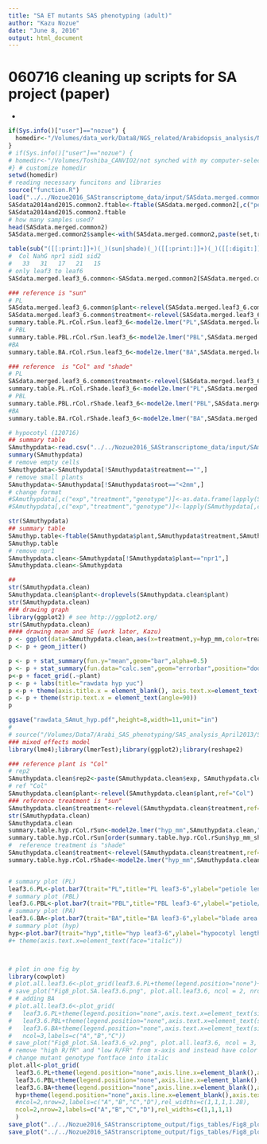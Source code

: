```yaml
---
title: "SA ET mutants SAS phenotyping (adult)"
author: "Kazu Nozue"
date: "June 8, 2016"
output: html_document
---
```

#  060716 cleaning up scripts for SA project (paper) 
* 
```r
if(Sys.info()["user"]=="nozue") {
  homedir<-"/Volumes/data_work/Data8/NGS_related/Arabidopsis_analysis/Nozue2016_SAStranscriptome_finalfinal_newVST/Nozue2016_SAStranscriptome_scripts/SA_SASproject_scripts/"
}
# if(Sys.info()["user"]=="nozue") {
# homedir<-"/Volumes/Toshiba_CANVIO2/not synched with my computer-selected/Nozue2016_SAStranscriptome_scripts/SA_SASproject_scripts"
#} # customize homedir
setwd(homedir)
# reading necessary funcitons and libraries
source("function.R")
load("../../Nozue2016_SAStranscriptome_data/input/SASdata.merged.common2.Rdata")
SASdata2014and2015.common2.ftable<-ftable(SASdata.merged.common2[,c("petioleLength","treatment","set","plant")],col.vars=c("set"),row.vars=c("plant","treatment"))
SASdata2014and2015.common2.ftable
# how many samples used?
head(SASdata.merged.common2)
SASdata.merged.common2$sample<-with(SASdata.merged.common2,paste(set,treatment,plant,rep,sep="_"))

table(sub("([[:print:]]+)(_)(sun|shade)(_)([[:print:]]+)(_)([[:digit:]]+)","\\5",unique(SASdata.merged.common2$sample)))
#  Col NahG npr1 sid1 sid2 
#   33   31   17   21   15 
# only leaf3 to leaf6
SASdata.merged.leaf3_6.common<-SASdata.merged.common2[SASdata.merged.common2$leaf>2&SASdata.merged.common2$leaf<7,]

### reference is "sun"
# PL
SASdata.merged.leaf3_6.common$plant<-relevel(SASdata.merged.leaf3_6.common$plant,ref="Col")
SASdata.merged.leaf3_6.common$treatment<-relevel(SASdata.merged.leaf3_6.common$treatment,ref="sun")
summary.table.PL.rCol.rSun.leaf3_6<-model2e.lmer("PL",SASdata.merged.leaf3_6.common,"Col","sun",lmer(petioleLength~plant*treatment  + (1 | leaf) + (treatment | set),data=SASdata.merged.leaf3_6.common),saveplot=T) 
# PBL
summary.table.PBL.rCol.rSun.leaf3_6<-model2e.lmer("PBL",SASdata.merged.leaf3_6.common,"Col","sun",lmer(petiole_bladeLength~plant*treatment  + (1 | leaf) + (treatment | set),data=SASdata.merged.leaf3_6.common),saveplot=T) 
#BA
summary.table.BA.rCol.rSun.leaf3_6<-model2e.lmer("BA",SASdata.merged.leaf3_6.common,"Col","sun",lmer(bladeArea~plant*treatment  + (1 | leaf) + (treatment | set),data=SASdata.merged.leaf3_6.common),saveplot=T) 

### reference  is "Col" and "shade"
# PL
SASdata.merged.leaf3_6.common$treatment<-relevel(SASdata.merged.leaf3_6.common$treatment,ref="shade")
summary.table.PL.rCol.rShade.leaf3_6<-model2e.lmer("PL",SASdata.merged.leaf3_6.common,"Col","shade",lmer(petioleLength~plant*treatment  + (1|leaf) + (treatment | set),data=SASdata.merged.leaf3_6.common),saveplot=T) 
# PBL
summary.table.PBL.rCol.rShade.leaf3_6<-model2e.lmer("PBL",SASdata.merged.leaf3_6.common,"Col","shade",lmer(petiole_bladeLength~plant*treatment  + (1 | leaf) + (treatment | set),data=SASdata.merged.leaf3_6.common),saveplot=T) 
#BA
summary.table.BA.rCol.rShade.leaf3_6<-model2e.lmer("BA",SASdata.merged.leaf3_6.common,"Col","shade",lmer(bladeArea~plant*treatment  + (1 | leaf) + (treatment | set),data=SASdata.merged.leaf3_6.common),saveplot=T) 

# hypocotyl (120716)
## summary table
SAmuthypdata<-read.csv("../../Nozue2016_SAStranscriptome_data/input/SAmut_hyp_data.csv")
summary(SAmuthypdata)
# remove empty cells
SAmuthypdata<-SAmuthypdata[!SAmuthypdata$treatment=="",]
# remove small plants  
SAmuthypdata<-SAmuthypdata[!SAmuthypdata$root=="<2mm",]
# change format
#SAmuthypdata[,c("exp","treatment","genotype")]<-as.data.frame(lapply(SAmuthypdata[,c("exp","treatment","genotype")],as.factor)) # 
#SAmuthypdata[,c("exp","treatment","genotype")]<-lapply(SAmuthypdata[,c("exp","treatment","genotype")],as.character)# 

str(SAmuthypdata)
## summary table
SAmuthyp.table<-ftable(SAmuthypdata$plant,SAmuthypdata$treatment,SAmuthypdata$exp) # we do not have enough plants in npr1
SAmuthyp.table
# remove npr1
SAmuthypdata.clean<-SAmuthypdata[!SAmuthypdata$plant=="npr1",]
SAmuthypdata.clean<-SAmuthypdata

##
str(SAmuthypdata.clean)
SAmuthypdata.clean$plant<-droplevels(SAmuthypdata.clean$plant)
str(SAmuthypdata.clean)
### drawing graph
library(ggplot2) # see http://ggplot2.org/
str(SAmuthypdata.clean)
#### drawing mean and SE (work later, Kazu)
p <- ggplot(data=SAmuthypdata.clean,aes(x=treatment,y=hyp_mm,color=treatment)) 
p <- p + geom_jitter()

p <- p + stat_summary(fun.y="mean",geom="bar",alpha=0.5)
p <- p + stat_summary(fun.data="calc.sem",geom="errorbar",position="dodge") 
p<-p + facet_grid(.~plant)
p <- p + labs(title="rawdata hyp yuc")
p <-p + theme(axis.title.x = element_blank(), axis.text.x=element_text(angle=90))
p <- p + theme(strip.text.x = element_text(angle=90))
p

ggsave("rawdata_SAmut_hyp.pdf",height=8,width=11,unit="in")
#
# source("/Volumes/Data7/Arabi_SAS_phenotyping/SAS_analysis_April2013/SAS_analysis_Jan2014/R_scripts_data_objects/function.R") # comment out unused scripts (022614, Kazu)
### mixed effects model
library(lme4);library(lmerTest);library(ggplot2);library(reshape2)

### reference plant is "Col"
# rep2
SAmuthypdata.clean$rep2<-paste(SAmuthypdata.clean$exp, SAmuthypdata.clean$plate,SAmuthypdata.clean$rep,sep="_")
# ref "Col"
SAmuthypdata.clean$plant<-relevel(SAmuthypdata.clean$plant,ref="Col")
### reference treatment is "sun"
SAmuthypdata.clean$treatment<-relevel(SAmuthypdata.clean$treatment,ref="sun")
str(SAmuthypdata.clean)
SAmuthypdata.clean
summary.table.hyp.rCol.rSun<-model2e.lmer("hyp_mm",SAmuthypdata.clean,"Col","sun",lmer(hyp_mm~plant*treatment+(1|rep2) + (1|exp),data=SAmuthypdata.clean),saveplot=T) # + leaf:plant will consider leaf effects, which gave me difficult interpretation. Remove it.
summary.table.hyp.rCol.rSun[order(summary.table.hyp.rCol.rSun$hyp_mm_shade_pvalue_rCol_rsun),]
#  reference treatment is "shade"
SAmuthypdata.clean$treatment<-relevel(SAmuthypdata.clean$treatment,ref="shade")
summary.table.hyp.rCol.rShade<-model2e.lmer("hyp_mm",SAmuthypdata.clean,"Col","shade",lmer(hyp_mm~plant*treatment+(1|rep2)+(1|exp),data=SAmuthypdata.clean),saveplot=T) # + leaf:plant will consider leaf effects, which gave me difficult interpretation. Remove it.


# summary plot (PL)
leaf3.6.PL<-plot.bar7(trait="PL",title="PL leaf3-6",ylabel="petiole length (mm)",data.input=merge(summary.table.PL.rCol.rSun.leaf3_6,summary.table.PL.rCol.rShade.leaf3_6,by="plant"),save.plot=F,show.plot=T,rownum=1,RFRratio=T)+ scale_fill_manual( values = c("high \nR/FR" = "red","low \nR/FR" = "darkred")) + scale_colour_manual( values = c("high \nR/FR" = "red","low \nR/FR" = "darkred"))
# summary plot (PBL)
leaf3.6.PBL<-plot.bar7(trait="PBL",title="PBL leaf3-6",ylabel="petiole/blade length",data.input=merge(summary.table.PBL.rCol.rSun.leaf3_6,summary.table.PBL.rCol.rShade.leaf3_6,by="plant"),save.plot=F,show.plot=T,rownum=1,RFRratio=T)+ scale_fill_manual( values = c("high \nR/FR" = "red","low \nR/FR" = "darkred")) + scale_colour_manual( values = c("high \nR/FR" = "red","low \nR/FR" = "darkred"))
# summary plot (PA)
leaf3.6.BA<-plot.bar7(trait="BA",title="BA leaf3-6",ylabel="blade area (mm^2)",data.input=merge(summary.table.BA.rCol.rSun.leaf3_6,summary.table.BA.rCol.rShade.leaf3_6,by="plant"),save.plot=F,show.plot=T,rownum=1,RFRratio=T)+ scale_fill_manual( values = c("high \nR/FR" = "red","low \nR/FR" = "darkred")) + scale_colour_manual( values = c("high \nR/FR" = "red","low \nR/FR" = "darkred"))
# summary plot (hyp)
hyp<-plot.bar7(trait="hyp",title="hyp leaf3-6",ylabel="hypocotyl length (mm)",data.input=merge(summary.table.hyp.rCol.rSun,summary.table.hyp.rCol.rShade,by="plant"),save.plot=F,show.plot=T,rownum=1,RFRratio=T)+ scale_fill_manual( values = c("high \nR/FR" = "red","low \nR/FR" = "darkred")) + scale_colour_manual( values = c("high \nR/FR" = "red","low \nR/FR" = "darkred")) 
#+ theme(axis.text.x=element_text(face="italic"))



# plot in one fig by 
library(cowplot)
# plot.all.leaf3.6<-plot_grid(leaf3.6.PL+theme(legend.position="none")+labs(title=""),leaf3.6.PBL+theme(legend.position="none")+labs(title=""), ncol=2,labels=c("A","B"))
# save_plot("Fig8_plot.SA.leaf3.6.png", plot.all.leaf3.6, ncol = 2, nrow = 1,base_aspect_ratio = 0.8)
# # adding BA
# plot.all.leaf3.6<-plot_grid(
#   leaf3.6.PL+theme(legend.position="none",axis.text.x=element_text(size=8,vjust=0.5))+labs(title=""),
#   leaf3.6.PBL+theme(legend.position="none",axis.text.x=element_text(size=8,vjust=0.5))+labs(title=""), 
#   leaf3.6.BA+theme(legend.position="none",axis.text.x=element_text(size=8,vjust=0.5))+labs(title=""),
#   ncol=3,labels=c("A","B","C"))
# save_plot("Fig8_plot.SA.leaf3.6_v2.png", plot.all.leaf3.6, ncol = 3, nrow = 1,base_aspect_ratio = 0.8)
# remove "high R/fR" and "low R/FR" from x-axis and instead have color key.
# change mutant genotype fontface into italic
plot.all<-plot_grid(
  leaf3.6.PL+theme(legend.position="none",axis.line.x=element_blank(),axis.text.x=element_blank(),axis.ticks.x = element_blank())+labs(title="") + theme(strip.text.x=element_text(face="italic")),
  leaf3.6.PBL+theme(legend.position="none",axis.line.x=element_blank(),axis.text.x=element_blank(),axis.ticks.x = element_blank())+labs(title="")+ theme(strip.text.x=element_text(face="italic")), 
  leaf3.6.BA+theme(legend.position="none",axis.line.x=element_blank(),axis.text.x=element_blank(),axis.ticks.x = element_blank(),legend.title=element_blank())+labs(title="")+ theme(strip.text.x=element_text(face="italic")),
  hyp+theme(legend.position="none",axis.line.x=element_blank(),axis.text.x=element_blank(),axis.ticks.x = element_blank(),legend.title=element_blank())+labs(title="")+ theme(strip.text.x=element_text(face="italic")),
  #ncol=2,nrow=2,labels=c("A","B","C","D"),rel_widths=c(1,1,1,1.28),
  ncol=2,nrow=2,labels=c("A","B","C","D"),rel_widths=c(1,1,1,1)
  )
save_plot("../../Nozue2016_SAStranscriptome_output/figs_tables/Fig8_plot.SA.leaf3.6_v3_hyp2.png", plot.all, ncol = 2, nrow = 2,base_aspect_ratio = 0.8)
save_plot("../../Nozue2016_SAStranscriptome_output/figs_tables/Fig8_plot.SA.leaf3.6_v3_hyp2.pdf", plot.all, ncol = 2, nrow = 2,base_aspect_ratio = 0.8) # change a fontface of "Col" into "regular" by Illustrator. 


```


